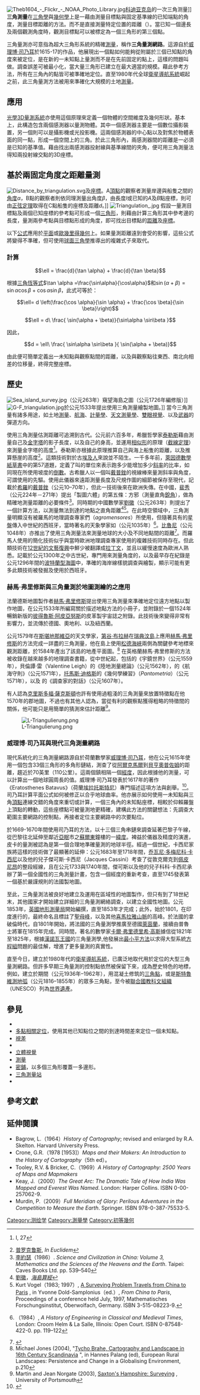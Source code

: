 [[File:Theb1604_-_Flickr_-_NOAA_Photo_Library.jpg|thumb]][[科迪亚克岛|科迪亚克岛]]的一次三角测量]]
'''三角測量'''在[[三角學|三角學]]與[[幾何學|幾何學]]上是一藉由測量目標點與固定基準線的已知端點的角度，測量目標距離的方法。而不是直接測量特定位置的距離（{{link-en|三邊量測法|Trilateration}}）。當已知一個邊長及兩個觀測角度時，觀測目標點可以被標定為一個三角形的第三個點。

三角量測亦可意指為超大三角形系統的精確[[測量|測量]]，稱作'''三角量測網路'''。這源自於[[威理博·司乃耳|威理博·司乃耳]]於1615-17的作品，他展現出一個點如何能夠從附屬於三個已知點的角度來被定位，是在新的一未知點上量測而不是在先前固定的點上，這樣的問題叫做{{link-en|重新區塊化|Resection}}。調查誤差可被最小化，當大量三角形已建立在最大適當的規模。藉此參考方法，所有在三角內的點皆可被準確地定位。直至1980年代全球[[衛星導航系統|衛星導航系統]]崛起之前，此三角量測方法被用來準確化大規模的土地[[測量|測量]]。

== 應用 ==
[[三維掃描儀|光學3D量測系統]]亦使用這個原理來定義一個物體的空間維度及幾何形狀。基本上，此構造包含兩個感測器以量測物體。其中一個感測器主要是一個數位攝影裝置，另一個則可以是攝影機或光投影機。這兩個感測器的中心點以及對焦於物體表面的同一點，形成一個空間上的三角。於此三角形內，兩感測器間的距離是一必須是已知的基準值。藉由找出兩感測器投射線與基準線間的夾角，便可用三角測量法得知兩投射線交點的3D座標。

== 基於兩固定角度之距離量測==
[[File:Distance_by_triangulation.svg|thumb]]及[[坐標系|座標]]。A[[頂點_(幾何)|頂點]]的觀察者測量岸邊與船隻之間的[[角|角度]]''α''，B點的觀察者則依同理測量出角度''β''，由長度''l''或已知的''A''及''B''點座標，則可由[[正弦定理|正弦定理]]取得在C點船隻的座標及距離''d''。]]
[[File:Triangulation_.jpg|right]]
假設一量測目標點及兩個已知座標的參考點可形成一個[[三角形|三角形]]，則藉由計算三角形其中參考邊的長度，量測兩參考點與目標點形成的角度，即可找出目標點的[[距離|距離]]及[[坐標系|座標]]。

以下[[數學公式|公式]]應用於[[平面_(数学)|平面]]或[[歐幾里得幾何|歐幾里得幾何]]上。如果量測距離遠到會受{{link-en|地球曲度|Curvature of the Earth}}的影響，這些公式將變得不準確，但可使用[[球面三角學|球面三角學]]推導出的複雜式子來取代。

=== 計算 ===
:<math> \ell = \frac{d}{\tan \alpha} + \frac{d}{\tan \beta}</math>

根據[[三角恆等式|三角恆等式]]<math>\tan \alpha =\frac{\sin\alpha}{\cos\alpha}</math>和<math>\sin\left ( \alpha+\beta \right )=\sin\alpha\cos\beta+\cos\alpha\sin\beta</math>，此式可等於：
:<math>\ell= d \left(\frac{\cos \alpha}{\sin \alpha} + \frac{\cos \beta}{\sin \beta}\right)</math>

:<math>\ell = d\ \frac{ \sin(\alpha + \beta)}{\sin\alpha \sin\beta }</math>

因此，
:<math>d = \ell\ \frac{ \sin\alpha \sin\beta }{ \sin(\alpha + \beta)}</math>

由此便可簡單定義出一未知點與觀察點間的距離，以及與觀察點往東西、南北向相差的位移量，終得完整座標。

== 歷史 ==
[[File:Sea_island_survey.jpg|thumb]]（公元263年）窺望海島之圖（公元1726年編修版）]]
[[File:G-F_triangulation.jpg|thumb]]於公元1533年提出使用三角測量繪製地圖。]]
當今三角測量有諸多用途，如土地[[測量|測量]]、[[航海|航海]]、[[計量學|計量學]]、[[天文測量學|天文測量學]]、[[雙眼視覺|雙眼視覺]]、{{link-en|火箭模型|Model rocket}}以及[[武器|武器]]的彈道方向。

使用三角測量估測距離可追溯到古代。公元前六百多年，希臘哲學家[[泰勒斯|泰勒斯]]藉由測量自己及[[金字塔|金字塔]]的影子長度，以及自己的身高，並運用[[相似形|相似形]]的原理（[[截線定理|截線定理]]）來測量金字塔的高度<ref name="Life of Thales">{{citation|last=[[第歐根尼·拉爾修|第歐根尼·拉爾修]]|contribution=Life of Thales|title=The Lives and Opinions of Eminent Philosophers|url=http://www.classicpersuasion.org/pw/diogenes/dlthales.htm|accessdate=2008-02-22|archive-url=https://web.archive.org/web/20080209023538/http://classicpersuasion.org/pw/diogenes/dlthales.htm|archive-date=2008-02-09|dead-url=yes}} I, 27</ref>。泰勒斯亦根據此原理推算自己與海上船隻的距離，以及推算懸崖的高度<ref>[[普罗克鲁斯|普罗克鲁斯]], ''In Euclidem''</ref>。這類技術對於古[[埃及人|埃及人]]來說並不陌生。一千多年前，[[萊因德數學紙草書|萊因德數學紙草書]]中的第57道題，定義了叫{{link-en|''謝特''|seked}}的單位來表示跑多少能增加多少[[斜率|斜率]]的比率，如同現在所使用坡度的[[倒數|倒數]]。古希臘人以一個叫[[戴普銼|戴普銼]]的視線棒來量測斜率與角度，可謂使用{{en-link|照準儀|Alidade}}的先驅。使用此儀器來遠距測量長度及尺規作圖的細節被保存至現代，記載於[[希羅|希羅]]的[[戴普銼|戴普銼]]（公元10–70年），但此一技術後來在歐洲失傳。在中國，[[裴秀|裴秀]]（公元224年－271年）提出「製圖六體」的第五條：方邪（測量直角[[銳角|銳角]]），做為精確地測量距離的必要條件<ref>[[李約瑟|李約瑟]]（1986）. ''Science and Civilization in China: Volume 3, Mathematics and the Sciences of the Heavens and the Earth''. Taipei: Caves Books Ltd. pp. 539–540</ref>。同時期的中國數學家[[劉徽|劉徽]]（公元263年）則提出了一個計算方法，以測量無法到達的地點之直角距離<ref>[[劉徽|劉徽]]，''[[海島算經|海島算經]]''</ref><ref>Kurt Vogel（1983; 1997）, [http://books.google.co.uk/books?id=AG2XBCmxYcUC&pg=PA6&lpg=PA6&source=web&ots=dFLpU3z6ri&sig=Aa-wiZAq2PEBsgmrW_9Bn44TB08&hl=en&sa=X&oi=book_result&resnum=1&ct=result#PPA1,M1 A Surveying Problem Travels from China to Paris] {{Wayback|url=http://books.google.co.uk/books?id=AG2XBCmxYcUC&pg=PA6&lpg=PA6&source=web&ots=dFLpU3z6ri&sig=Aa-wiZAq2PEBsgmrW_9Bn44TB08&hl=en&sa=X&oi=book_result&resnum=1&ct=result#PPA1,M1 |date=20140219033511 }}, in Yvonne Dold-Samplonius（ed.）, ''From China to Paris'', Proceedings of a conference held July, 1997, Mathematisches Forschungsinstitut, Oberwolfach, Germany. ISBN 3-515-08223-9.</ref>。在此時空領域中，三角測量明顯沒有被羅馬的地理調查專家們（''agromensores''）所使用，但隨著具有{{link-en|伊斯蘭幾何學及製圖學|Geography and cartography in medieval Islam}}的[[星盤|星盤]]傳入中世紀的西班牙，當時著名的天象學家如{{link-en|伊本·沙法爾|Ibn al-Saffar}}（公元1035年）<ref name="Hill">{{en-link|Donald Routledge Hill|Donald Routledge Hill}}（1984）, ''A History of Engineering in Classical and Medieval Times'', London: Croom Helm & La Salle, Illinois: Open Court. ISBN 0-87548-422-0. pp. 119–122</ref>。[[比魯尼|比魯尼]]（公元1048年）亦推出了使用三角測量法來測量地球的大小及不同地點間的距離<ref name=MacTutor>{{MacTutor|id=Al-Biruni|title=Abu Arrayhan Muhammad ibn Ahmad al-Biruni}}</ref>。而羅馬人使用的簡化技術似乎與當時歐洲地理調查專家使用的複雜技術同時存在。但此類技術在[[12世紀的文藝復興|12世紀的文藝復興]]中鮮少被翻譯成[[拉丁文|拉丁文]]，並且以緩慢速度為歐洲人熟悉。記載於公元1300年之中古世紀，專門用來測量角度的{{link-en|雅各伯棍|Jacob's staff}}，以及最早存在紀錄是公元1296年間的[[波特蘭型海圖|波特蘭型海圖]]中，準確的海岸線樣貌調查與繪製，顯示可能有更多此類技術被發掘及使用於西班牙。

===赫馬·弗里修斯與三角量測於地圖測繪的之應用===
法蘭德斯地圖製作者[[赫馬·弗里修斯|赫馬·弗里修斯]]提出使用三角測量來準確地定位遠方地點以製作地圖，在公元1533年所編寫關於描述地點方法的小冊子，並附錄於一個1524年暢銷新版的[[彼得魯斯·阿皮亞努斯|彼得魯斯·阿皮亞努斯]]的皮革製宇宙誌之附錄。此技術後來變得非常有影響力，並流傳於德國、奧地利、以及紐西蘭。

公元1579年在[[斯堪地那維亞|斯堪地那維亞]]的天文學家，[[第谷·布拉赫|第谷·布拉赫]]在[[瑞典汶島|瑞典汶島]]上應用[[赫馬·弗里修斯|赫馬·弗里修斯]]的方法完成一詳盡的三角測量，他在島上使用[[松德海峽|松德海峽]]兩側為關鍵參考地標來觀測距離，於1584年產出了該島的地產平面圖。<ref>Michael Jones (2004), "[http://books.google.co.uk/books?id=_tsvf51Z4ocC&pg=PA210&lpg=PA210&dq=portolan+triangulation&source=web&ots=ZrtTrVrU11&sig=iUMgeFF6fXDdfFStUWPLRyI5OOw&hl=en Tycho Brahe, Cartography and Landscape in 16th Century Scandinavia] {{Wayback|url=http://books.google.co.uk/books?id=_tsvf51Z4ocC&pg=PA210&lpg=PA210&dq=portolan+triangulation&source=web&ots=ZrtTrVrU11&sig=iUMgeFF6fXDdfFStUWPLRyI5OOw&hl=en |date=20160305151942 }}", in Hannes Palang (ed), European Rural Landscapes: Persistence and Change in a Globalising Environment, p.210</ref>
在英格蘭赫馬·弗里修斯的方法被收錄在越來越多的地理調查書籍，從中世紀起，包括{{en-link|威廉·克尼厄姆|William Cuningham}}的《宇鏡世界》（公元1559年），貝倫譚·雷（Valentine Leigh）的《陸地測量總論》（公元1562年），{{en-link|威廉·伯恩|William Bourne (mathematician)|William Bourne}}的《航海守則》（公元1571年），[[托馬斯·迪格斯|托馬斯·迪格斯]]的《幾何學練習》（''Pantometria''）（公元1571年），以及 {{en-link|約翰·諾登|John Norden}}的《調查家的對話》（公元1607年）。

有人認為[[克里斯托弗·萨克斯顿|克里斯多福·薩克斯頓]]也許有使用過粗淺的三角測量來放置特徵點在他1570年的郡地圖，不過也有其他人認為，當從有利的觀察點獲得粗略的特徵間的關係，他可能只是用簡單的猜測來估計距離<ref>Martin and Jean Norgate (2003), [http://www.geog.port.ac.uk/webmap/hantsmap/hantsmap/saxton1/sax1svy1.htm Saxton's Hampshire: Surveying] {{Wayback|url=http://www.geog.port.ac.uk/webmap/hantsmap/hantsmap/saxton1/sax1svy1.htm |date=20160305024446 }}, University of Portsmouth</ref>。

[[Image:L-Triangulierung.png|thumb]]

===威理博·司乃耳與現代三角測量網路===
現代系統化的三角測量網路源自於荷蘭數學家[[威理博·司乃耳|威理博·司乃耳]]，他在公元1615年使用一個包含33個三角形的多角形鏈結，測查了從[[阿爾克馬爾|阿爾克馬爾]]到[[貝亨奧普佐姆|貝亨奧普佐姆]]的距離，趨近於70英里（110公里）。這兩個鎮相隔一個[[經度|經度]]，因此根據他的測量，可以計算出一個地球圓周長的值。威理博·司乃耳發表於1617年的著作《Eratosthenes Batavus》（荷蘭[[埃拉托斯特尼|埃拉托斯特尼]]）專門描述這項方法與創舉。<ref>{{Citation|last=Pickover|first=Clifford|title =Archimedes to Hawking: Laws of Science and the Great Minds Behind Them| place =USA| publisher =Oxford University Press|year = 2008}}</ref>。司乃耳計算平面公式如何被修正以合乎地球曲率。他亦展示如何使用一未知點與三角[[頂點_(幾何)|頂點]]連線交錯的角度來重切或計算，一個三角內的未知點座標，相較於仰賴羅盤上頂點的轉動，這些座標點可被量測地更精確，建構此方法的關鍵想法：先調查大範圍主要網路的控制點，再接者定位主要網路中的次要點位。

{{en-link|金‧皮卡|Jean Picard}}於1669-1670年間使用司乃耳的方法，以十三個三角串鏈來調查延著巴黎子午線，從巴黎往北延伸至鄰近[[亞眠|亞眠]]市之[[蘇爾東|蘇爾東]]鐘樓的一[[緯度|緯度]]。裨益於儀器及精度的演進，皮卡的量測被認為是第一個合理地準確量測的地球半徑。經過一個世紀，卡西尼家族將這樣的技術做了最顯著的延伸：公元1683年至1718年間，[[乔瓦尼·多梅尼科·卡西尼|乔瓦尼·多梅尼科·卡西尼]]以及他的兒子傑可斯·卡西尼（Jacques Cassini）考查了從敦克爾克到[[佩皮尼昂|佩皮尼昂]]的整段經線，且在公元1733與1740年間，傑可斯以及他的兒子科科·卡西尼承辦了第一個全國性的三角測量計畫，包含一個經度的重新考查，直至1745發表第一個基於嚴謹規則的法國製地圖。

至此，三角量測法被良好地建立及運用在區域性的地圖製作，但只有到了18世紀末，其他國家才開始建立詳細的三角量測網絡調查，以建立全國性地圖。公元1853年，[[英國地形測量局|英國地形測量局]]開始編撰{{en-link|大英三角量測學|Principal Triangulation of Great Britain}}，直至1853年才完成；此外，始於1801，在印度進行的{{en-link|大三角地理調查|Great Trigonometric Survey}}，最終命名且標註了[[聖母峰|聖母峰]]，以及其他[[喜馬拉雅山脈|喜馬拉雅山脈]]的高峰。於法國的拿破倫時代，自1801年開始，{{de-link|金‧喬斯夫‧全寇特|Jean Joseph Tranchot}}將法國的三角量測學推廣至德國[[萊茵蘭|萊茵蘭]]，接續由普魯士將軍{{en-link|卡爾堋‧莫福英|Karl von Müffling}}在1815年完成。同時間，著名的數學家[[卡爾·弗里德里希·高斯|卡爾·弗里德里希·高斯]]據信從1821年至1825年，根據[[漢諾瓦王國|漢諾瓦王國]]的三角量測學,他發展出[[最小平方法|最小平方法]]以求得大型系統[[方程組|方程組]]問題的最佳解，增進了更多量測的真實性。

直至今日，建立於1980年代的[[衛星導航系統|衛星導航系統]]，已廣泛地取代用於定位的大型三角量測網路。但許多早期三角量測的控制點依然被保留下來，成為歷史特色的地標，例如，建立於{{en-link|大英三角量測重測|retriangulation of Great Britain}}期間（公元1936年–1962年），用混凝土修筑的[[三角點|三角點]]，或是[[斯特魯維測地弧|斯特魯維測地弧]]（公元1816–1855年）的眾多三角點，至今被[[聯合國教科文組織|聯合國教科文組織]]（UNESCO）列為[[世界遺產|世界遺產]]。

== 參見 ==
* {{link-en|GSM定位|GSM localization}}
* [[多點相關定位|多點相關定位]]，使用其他已知點位之間的到達時間差來定位一個未知點。
* [[視差|視差]]
* {{link-en|重新區塊化|Resection}}
* [[立體視覺|立體視覺]]
* [[測量|測量]]
* [[密鋪|密鋪]]，以多個三角形覆蓋一多邊形。
* [[三角點|三角測量站]]
* {{link-en|三邊測量|trilateration}}

== 參考文獻 ==
{{Reflist}}

== 延伸閱讀 ==
<!-- 一些可能有用的資訊 -->
* Bagrow, L.（1964）''History of Cartography''; revised and enlarged by R.A. Skelton.  Harvard University Press.
* Crone, G.R.（1978 [1953]）''Maps and their Makers: An Introduction to the History of Cartography''（5th ed）。
* Tooley, R.V. & Bricker, C.（1969）''A History of Cartography: 2500 Years of Maps and Mapmakers''
* Keay, J.（2000）''The Great Arc: The Dramatic Tale of How India Was Mapped and Everest Was Named''. London: Harper Collins. ISBN 0-00-257062-9.
* Murdin, P.（2009）''Full Meridian of Glory: Perilous Adventures in the Competition to Measure the Earth''. Springer. ISBN 978-0-387-75533-5.

[[Category:测绘学|Category:测绘学]]
[[Category:測量學|Category:測量學]]
[[Category:初等幾何|Category:初等幾何]]